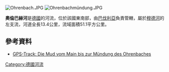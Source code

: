 {{Coord|49|40|3.45|N|9|12|30.95|E|display=title}}

[[Image:Ohrenbach.JPG|right]]
[[Image:Ohrenbachmündung.JPG|right]]

'''奧倫巴赫河'''是[[德國|德國]]的河流，位於該國東南部，由[[巴伐利亞|巴伐利亞]]負責管轄，屬於[[穆德河|穆德河]]的左支流，河道全長13.4公里，流域面積51.1平方公里。

==參考資料==
* [http://www.gpsies.com/map.do?fileId=spherfdscumpyydp GPS-Track: Die Mud vom Main bis zur Mündung des Ohrenbaches] {{Wayback|url=http://www.gpsies.com/map.do?fileId=spherfdscumpyydp |date=20170112190143 }}

{{Germany-geo-stub}}
[[Category:德國河流|Category:德國河流]]